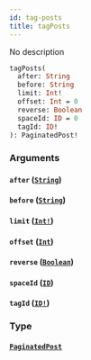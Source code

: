 ```yaml
---
id: tag-posts
title: tagPosts
---
```


No description

```graphql
tagPosts(
  after: String
  before: String
  limit: Int!
  offset: Int = 0
  reverse: Boolean
  spaceId: ID = 0
  tagId: ID!
): PaginatedPost!

```

### Arguments

#### `after` ([`String`](/graphql/scalars/string))

#### `before` ([`String`](/graphql/scalars/string))

#### `limit` ([`Int!`](/graphql/scalars/int))

#### `offset` ([`Int`](/graphql/scalars/int))

#### `reverse` ([`Boolean`](/graphql/scalars/boolean))

#### `spaceId` ([`ID`](/graphql/scalars/id))

#### `tagId` ([`ID!`](/graphql/scalars/id))

### Type

#### [`PaginatedPost`](/graphql/objects/paginated-post)
